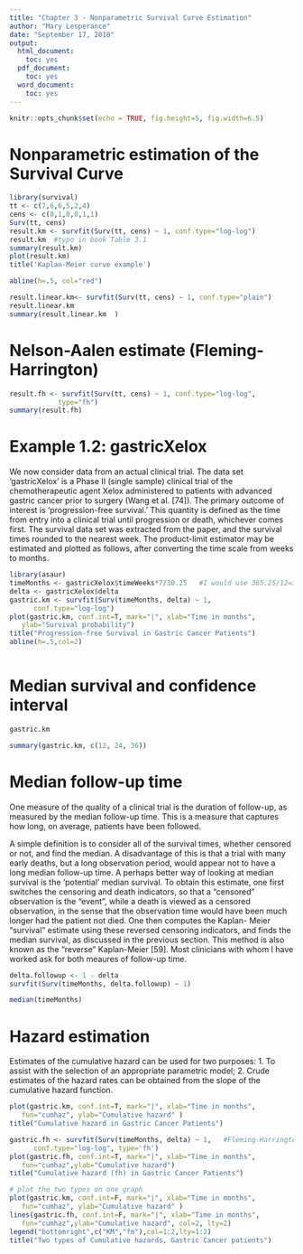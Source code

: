 ---
title: "Chapter 3 - Nonparametric Survival Curve Estimation"
author: "Mary Lesperance"
date: "September 17, 2018"
output:
  html_document:
    toc: yes
  pdf_document:
    toc: yes
  word_document:
    toc: yes
---

```{r setup, include=FALSE}
knitr::opts_chunk$set(echo = TRUE, fig.height=5, fig.width=6.5)
```

# Nonparametric estimation of the Survival Curve

```{r KMcurve}
library(survival)
tt <- c(7,6,6,5,2,4)
cens <- c(0,1,0,0,1,1)
Surv(tt, cens)
result.km <- survfit(Surv(tt, cens) ~ 1, conf.type="log-log")
result.km  #typo in book Table 3.1
summary(result.km)
plot(result.km)
title('Kaplan-Meier curve example')

abline(h=.5, col="red")

result.linear.km<- survfit(Surv(tt, cens) ~ 1, conf.type="plain")
result.linear.km  
summary(result.linear.km  )

```

# Nelson-Aalen estimate (Fleming-Harrington)

```{r}
result.fh <- survfit(Surv(tt, cens) ~ 1, conf.type="log-log",
            type="fh")
summary(result.fh)

```

# Example 1.2: gastricXelox

We now consider data from an actual clinical trial. The data set 'gastricXelox'
is a Phase II (single sample) clinical trial of the chemotherapeutic agent Xelox
administered to patients with advanced gastric cancer prior to surgery (Wang
et al. [74]). The primary outcome of interest is 'progression-free survival.' This
quantity is defined as the time from entry into a clinical trial until progression or
death, whichever comes first. The survival data set was extracted from the paper,
and the survival times rounded to the nearest week. The product-limit estimator
may be estimated and plotted as follows, after converting the time scale from weeks
to months.

```{r gastric}
library(asaur)
timeMonths <- gastricXelox$timeWeeks*7/30.25   #I would use 365.25/12=30.4375 instead of 30.25
delta <- gastricXelox$delta
gastric.km <- survfit(Surv(timeMonths, delta) ~ 1,
      conf.type="log-log")
plot(gastric.km, conf.int=T, mark="|", xlab="Time in months",
   ylab="Survival probability")
title("Progression-free Survival in Gastric Cancer Patients")
abline(h=.5,col=2)



```


# Median survival and confidence interval

```{r KMmedian}
gastric.km

summary(gastric.km, c(12, 24, 36))
```

# Median follow-up time

One measure of the quality of a clinical trial is the duration of follow-up, as
measured by the median follow-up time. This is a measure that captures how
long, on average, patients have been followed.

A simple definition is to consider all of the survival times, whether
censored or not, and find the median. A disadvantage of this is that a trial with
many early deaths, but a long observation period, would appear not to have a long
median follow-up time. A perhaps better way of looking at median survival is the
'potential' median survival. To obtain this estimate, one first switches the censoring
and death indicators, so that a “censored” observation is the “event”, while a death
is viewed as a censored observation, in the sense that the observation time would
have been much longer had the patient not died. One then computes the Kaplan-
Meier “survival” estimate using these reversed censoring indicators, and finds the
median survival, as discussed in the previous section. This method is also known as
the “reverse” Kaplan-Meier [59].
Most clinicians with whom I have worked ask for both meaures of follow-up time.

```{r}
delta.followup <- 1 - delta
survfit(Surv(timeMonths, delta.followup) ~ 1)

median(timeMonths)
```

# Hazard estimation

Estimates of the cumulative hazard can be used for two purposes:
1.  To assist with the selection of an appropriate 
parametric model;
2.  Crude estimates of the hazard rates can be obtained from
the slope of the cumulative hazard function.

```{r}
plot(gastric.km, conf.int=T, mark="|", xlab="Time in months",
   fun="cumhaz", ylab="Cumulative hazard" )
title("Cumulative hazard in Gastric Cancer Patients")

gastric.fh <- survfit(Surv(timeMonths, delta) ~ 1,   #Fleming-Harrington
      conf.type="log-log", type='fh')
plot(gastric.fh, conf.int=T, mark="|", xlab="Time in months",
   fun="cumhaz",ylab="Cumulative hazard")
title("Cumulative hazard (fh) in Gastric Cancer Patients")

# plot the two types on one graph
plot(gastric.km, conf.int=F, mark="|", xlab="Time in months",
   fun="cumhaz", ylab="Cumulative hazard" )
lines(gastric.fh, conf.int=F, mark="|", xlab="Time in months",
   fun="cumhaz",ylab="Cumulative hazard", col=2, lty=2)
legend("bottomright",c("KM","fm"),col=1:2,lty=1:2)
title("Two types of Cumulative hazards, Gastric Cancer patients")

```

